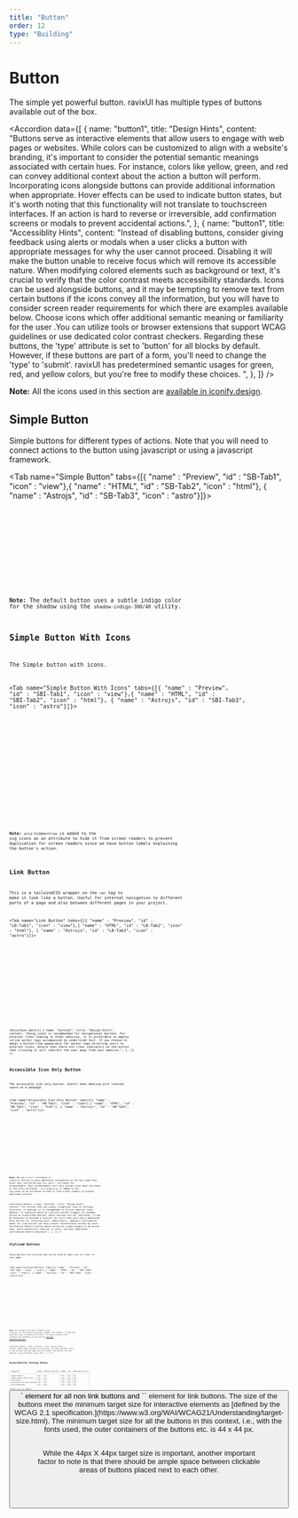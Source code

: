 ```yaml
---
title: "Button"
order: 12
type: "Building"
---
```



# Button

The simple yet powerful button. ravixUI has multiple types of buttons available out of the box.

<Accordion
  data={[
    {
      name: "button1",
      title: "Design Hints",
      content:
        "Buttons serve as interactive elements that allow users to engage with web pages or websites. While colors can be customized to align with a website's branding, it's important to consider the potential semantic meanings associated with certain hues. For instance, colors like yellow, green, and red can convey additional context about the action a button will perform. Incorporating icons alongside buttons can provide additional information when appropriate. Hover effects can be used to indicate button states, but it's worth noting that this functionality will not translate to touchscreen interfaces. If an action is hard to reverse or irreversible, add confirmation screens or modals to prevent accidental actions.",
    },
    {
      name: "button1",
      title: "Accessiblity Hints",
      content:
        "Instead of disabling buttons, consider giving feedback using alerts or modals when a user clicks a button with appropriate messages for why the user cannot proceed. Disabling it will make the button unable to receive focus which will remove its accessible nature. When modifying colored elements such as background or text, it's crucial to verify that the color contrast meets accessibility standards. Icons can be used alongside buttons, and it may be tempting to remove text from certain buttons if the icons convey all the information, but you will have to consider screen reader requirements for which there are examples available below. Choose icons which offer additional semantic meaning or familiarity for the user .You can utilize tools or browser extensions that support WCAG guidelines or use dedicated color contrast checkers. Regarding these buttons, the 'type' attribute is set to 'button' for all blocks by default. However, if these buttons are part of a form, you'll need to change the 'type' to 'submit'. ravixUI has predetermined semantic usages for green, red, and yellow colors, but you're free to modify these choices. ",
    },
  ]}
/>

**Note:** All the icons used in this section are [available in iconify.design](https://iconify.design/).

## Simple Button

Simple buttons for different types of actions. Note that you will need to connect actions to the button using javascript or using a javascript framework.

<Tab name="Simple Button" tabs={[{ "name" : "Preview", "id" : "SB-Tab1", "icon" : "view"},{ "name" : "HTML", "id" : "SB-Tab2", "icon" : "html"}, { "name" : "Astrojs", "id" : "SB-Tab3", "icon" : "astro"}]}>

<section id ="SB-Tab1-panel" role="tabpanel" data-role="tabpanel" aria-labelledby="SB-Tab1">
<NormalButton />

</section>

<section id ="SB-Tab2-panel" role="tabpanel" data-role="tabpanel" aria-labelledby="SB-Tab2" class="hidden">

<Code code={NormalButtonCode} lang="html" wrap="true" data-pagefind-ignore />

</section>

<section id ="SB-Tab3-panel" role="tabpanel" data-role="tabpanel" aria-labelledby="SB-Tab3" class="hidden">

<Code
  code={NormalButtonCodeAstro}
  title="ButtonVariants.astro"
  lang="astro"
  wrap="true"
  data-pagefind-ignore
/>

</section>

</Tab>

**Note:** The default button uses a subtle indigo color for the shadow using the `shadow-indigo-300/40` utility.

## Simple Button With Icons

The Simple button with icons.

<Tab name="Simple Button With Icons" tabs={[{ "name" : "Preview", "id" : "SBI-Tab1", "icon" : "view"},{ "name" : "HTML", "id" : "SBI-Tab2", "icon" : "html"}, { "name" : "Astrojs", "id" : "SBI-Tab3", "icon" : "astro"}]}>

<section id ="SBI-Tab1-panel" role="tabpanel" data-role="tabpanel" aria-labelledby="SBI-Tab1">
<NormalButtonWithIcons />

</section>

<section id ="SBI-Tab2-panel" role="tabpanel" data-role="tabpanel" aria-labelledby="SBI-Tab2" class="hidden">

<Code
  code={NormalButtonWithIconsCode}
  lang="html"
  wrap="true"
  data-pagefind-ignore
/>

</section>

<section id ="SBI-Tab3-panel" role="tabpanel" data-role="tabpanel" aria-labelledby="SBI-Tab3" class="hidden">

<Code
  code={NormalButtonWithIconsCodeAstro}
  lang="astro"
  title="ButtonWithIcons.astro"
  wrap="true"
  data-pagefind-ignore
/>

</section>

</Tab>

**Note:** `aria-hidden=true` is added to the svg icons as an attribute to hide it from screen readers to prevent duplication for screen readers since we have button labels explaining the button's action.

## Link Button

This is a tailwindCSS wrapper on the `<a>` tag to make it look like a button. Useful for internal navigation to different parts of a page and also between different pages in your project.

<Tab name="Link Button" tabs={[{ "name" : "Preview", "id" : "LB-Tab1", "icon" : "view"},{ "name" : "HTML", "id" : "LB-Tab2", "icon" : "html"}, { "name" : "Astrojs", "id" : "LB-Tab3", "icon" : "astro"}]}>

<section id ="LB-Tab1-panel" role="tabpanel" data-role="tabpanel" aria-labelledby="LB-Tab1">
<LinkButton />

</section>

<section id ="LB-Tab2-panel" role="tabpanel" data-role="tabpanel" aria-labelledby="LB-Tab2" class="hidden">

<Code code={LinkButtonCode} lang="html" wrap="true" data-pagefind-ignore />

</section>

<section id ="LB-Tab3-panel" role="tabpanel" data-role="tabpanel" aria-labelledby="LB-Tab3" class="hidden">

<Code
  code={LinkButtonCodeAstro}
  lang="astro"
  title="LinkButtons.astro"
  wrap="true"
  data-pagefind-ignore
/>

</section>

</Tab>

<Accordion
  data={[
    {
      name: "button2",
      title: "Design Hints",
      content:
        "Using icons is recommended for navigational buttons.  For external links leading to other websites, it is preferable to employ inline anchor tags accompanied by underlined text. If you choose to adopt a button-like appearance for anchor tags directing users to external sites, ensure that there are clear indicators on the button that clicking it will redirect the user away from your website.",
    },
  ]}
/>

## Accessible Icon Only Button

The accessible icon only button. Useful when dealing with limited space on a webpage.

<Tab name="Accessible Icon Only Button" tabs={[{ "name" : "Preview", "id" : "AB-Tab1", "icon" : "view"},{ "name" : "HTML", "id" : "AB-Tab2", "icon" : "html"}, { "name" : "Astrojs", "id" : "AB-Tab3", "icon" : "astro"}]}>

<section id ="AB-Tab1-panel" role="tabpanel" data-role="tabpanel" aria-labelledby="AB-Tab1">
<IconButton />

</section>

<section id ="AB-Tab2-panel" role="tabpanel" data-role="tabpanel" aria-labelledby="AB-Tab2" class="hidden">

<Code code={IconButtonCode} lang="html" wrap="true" data-pagefind-ignore />

</section>

<section id ="AB-Tab3-panel" role="tabpanel" data-role="tabpanel" aria-labelledby="AB-Tab3" class="hidden">

<Code
  code={IconButtonCodeAstro}
  lang="astro"
  title="IconOnlyButton.astro"
  wrap="true"
  data-pagefind-ignore
/>

</section>

</Tab>

**Note:** We use `title=""` attribute to create a tooltip to give additional information to the user when they hover over the button and `aria-label=""` attribute for screenreaders. Most screenreaders will only callout aria-label attribute or the title attribute . `aria-hidden=true` is added to the svg icons as an attribute to hide it from screen readers to prevent duplicate callouts.

<Accordion
  data={[
    {
      name: "button3",
      title: "Design Hints",
      content:
        "For actions that are widely recognized, such as settings, favorites, or sharing, it is recommended to utilize familiar icons. However, in scenarios where an icon-only button triggers an uncommon action on touchscreen devices, where tooltips are not functional, it may be necessary to provide a tutorial for first-time users and a dedicated help section for returning users. Additionally, adding a confirmation modal for such buttons can help prevent unintentional actions by users. The Restore Defaults button above serves as a good example of an action that, while potentially familiar to users, warrants additional confirmation before execution.",
    },
  ]}
/>

## Stylized Buttons

These buttons are stylized and can be used to add a bit of flair to your page.

<Tab name="Stylized Buttons" tabs={[{ "name" : "Preview", "id" : "SBT-Tab1", "icon" : "view"},{ "name" : "HTML", "id" : "SBT-Tab2", "icon" : "html"}, { "name" : "Astrojs", "id" : "SBT-Tab3", "icon" : "astro"}]}>

<section id ="SBT-Tab1-panel" role="tabpanel" data-role="tabpanel" aria-labelledby="SBT-Tab1">
<StylizedButton />

</section>

<section id ="SBT-Tab2-panel" role="tabpanel" data-role="tabpanel" aria-labelledby="SBT-Tab2" class="hidden">

<Code code={StylizedButtonCode} lang="html" wrap="true" data-pagefind-ignore />

</section>

<section id ="SBT-Tab3-panel" role="tabpanel" data-role="tabpanel" aria-labelledby="SBT-Tab3" class="hidden">

<Code
  code={StylizedButtonCodeAstro}
  lang="astro"
  title="StylizedButton.astro"
  wrap="true"
  data-pagefind-ignore
/>

</section>

</Tab>

**Note:** The gradients are easy to modify using tailwind. For the second row buttons, shadow ( box shadow ) is used with arbitrary value to produce the effects. To easily visualize and customize the gradients you can use the [Tailwind Gradient Generator](https://tailwindcomponents.com/gradient-generator/) .

<Accordion
  data={[
    {
      name: "button4",
      title: "Design Hints",
      content:
        "While these buttons are accessible, use them sparingly since it can distract the user away from the content. The perfect use case would be a one off button like a CTA.",
    },
  ]}
/>

## Accessibility Testing Status

<TableWrapper>
| Component                  | NVDA | Windows Narrator | WAVE | Axe | IBM Equal Access |
| -------------------------- | ---- | ---------------- | ---- | --- | ---------------- |
| Simple Button              | Yes  | Yes              | Yes  | Yes | Yes              |
| Simple Button With Icons   | Yes  | Yes              | Yes  | Yes | Yes              |
| Link Button                | Yes  | Yes              | Yes  | Yes | Yes              |
| Accessible Icon Only Button| Yes  | Yes              | Yes  | Yes | Yes              |
| Stylized Button            | Yes  | Yes              | Yes  | Yes | Yes              |
</TableWrapper>
ravixUI uses the semantic `<button>` element for all non link buttons and `<a>` element for link buttons. The size of the buttons meet the minimum target size for interactive elements as [defined by the WCAG 2.1 specification.](https://www.w3.org/WAI/WCAG21/Understanding/target-size.html). The minimum target size for all the buttons in this context, i.e., with the fonts used, the outer containers of the buttons etc. is 44 x 44 px.

While the 44px X 44px target size is important, another important factor to note is that there should be ample space between clickable areas of buttons placed next to each other.
